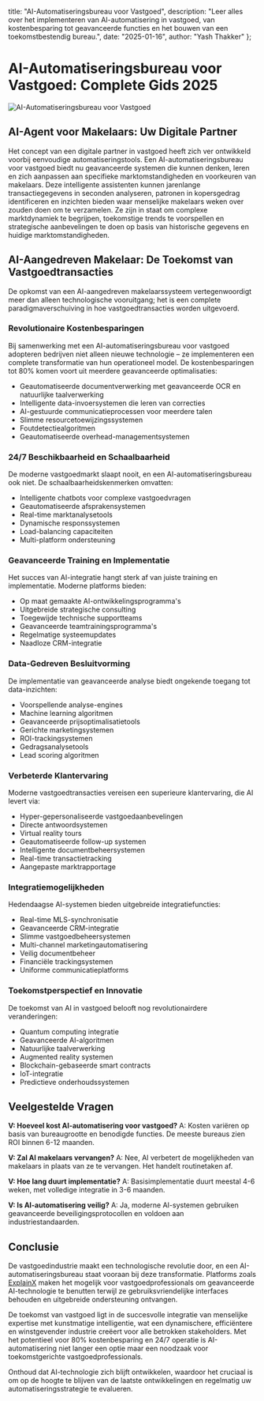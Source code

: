   title: "AI-Automatiseringsbureau voor Vastgoed",
  description: "Leer alles over het implementeren van AI-automatisering in vastgoed, van kostenbesparing tot geavanceerde functies en het bouwen van een toekomstbestendig bureau.",
  date: "2025-01-16",
  author: "Yash Thakker"
};

# AI-Automatiseringsbureau voor Vastgoed: Complete Gids 2025

![AI-Automatiseringsbureau voor Vastgoed](/images/blog-posts/ai-automation-agency-for-real-estate.jpeg)

## AI-Agent voor Makelaars: Uw Digitale Partner

Het concept van een digitale partner in vastgoed heeft zich ver ontwikkeld voorbij eenvoudige automatiseringstools. Een AI-automatiseringsbureau voor vastgoed biedt nu geavanceerde systemen die kunnen denken, leren en zich aanpassen aan specifieke marktomstandigheden en voorkeuren van makelaars. Deze intelligente assistenten kunnen jarenlange transactiegegevens in seconden analyseren, patronen in kopersgedrag identificeren en inzichten bieden waar menselijke makelaars weken over zouden doen om te verzamelen. Ze zijn in staat om complexe marktdynamiek te begrijpen, toekomstige trends te voorspellen en strategische aanbevelingen te doen op basis van historische gegevens en huidige marktomstandigheden.

## AI-Aangedreven Makelaar: De Toekomst van Vastgoedtransacties

De opkomst van een AI-aangedreven makelaarssysteem vertegenwoordigt meer dan alleen technologische vooruitgang; het is een complete paradigmaverschuiving in hoe vastgoedtransacties worden uitgevoerd.

### Revolutionaire Kostenbesparingen

Bij samenwerking met een AI-automatiseringsbureau voor vastgoed adopteren bedrijven niet alleen nieuwe technologie – ze implementeren een complete transformatie van hun operationeel model. De kostenbesparingen tot 80% komen voort uit meerdere geavanceerde optimalisaties:

- Geautomatiseerde documentverwerking met geavanceerde OCR en natuurlijke taalverwerking
- Intelligente data-invoersystemen die leren van correcties
- AI-gestuurde communicatieprocessen voor meerdere talen
- Slimme resourcetoewijzingssystemen
- Foutdetectiealgoritmen
- Geautomatiseerde overhead-managementsystemen

### 24/7 Beschikbaarheid en Schaalbaarheid

De moderne vastgoedmarkt slaapt nooit, en een AI-automatiseringsbureau ook niet. De schaalbaarheidskenmerken omvatten:

- Intelligente chatbots voor complexe vastgoedvragen
- Geautomatiseerde afsprakensystemen
- Real-time marktanalysetools
- Dynamische responssystemen
- Load-balancing capaciteiten
- Multi-platform ondersteuning

### Geavanceerde Training en Implementatie

Het succes van AI-integratie hangt sterk af van juiste training en implementatie. Moderne platforms bieden:

- Op maat gemaakte AI-ontwikkelingsprogramma's
- Uitgebreide strategische consulting
- Toegewijde technische supportteams
- Geavanceerde teamtrainingsprogramma's
- Regelmatige systeemupdates
- Naadloze CRM-integratie

### Data-Gedreven Besluitvorming

De implementatie van geavanceerde analyse biedt ongekende toegang tot data-inzichten:

- Voorspellende analyse-engines
- Machine learning algoritmen
- Geavanceerde prijsoptimalisatietools
- Gerichte marketingsystemen
- ROI-trackingsystemen
- Gedragsanalysetools
- Lead scoring algoritmen

### Verbeterde Klantervaring

Moderne vastgoedtransacties vereisen een superieure klantervaring, die AI levert via:

- Hyper-gepersonaliseerde vastgoedaanbevelingen
- Directe antwoordsystemen
- Virtual reality tours
- Geautomatiseerde follow-up systemen
- Intelligente documentbeheersystemen
- Real-time transactietracking
- Aangepaste marktrapportage

### Integratiemogelijkheden

Hedendaagse AI-systemen bieden uitgebreide integratiefuncties:

- Real-time MLS-synchronisatie
- Geavanceerde CRM-integratie
- Slimme vastgoedbeheersystemen
- Multi-channel marketingautomatisering
- Veilig documentbeheer
- Financiële trackingsystemen
- Uniforme communicatieplatforms

### Toekomstperspectief en Innovatie

De toekomst van AI in vastgoed belooft nog revolutionairdere veranderingen:

- Quantum computing integratie
- Geavanceerde AI-algoritmen
- Natuurlijke taalverwerking
- Augmented reality systemen
- Blockchain-gebaseerde smart contracts
- IoT-integratie
- Predictieve onderhoudssystemen

## Veelgestelde Vragen

**V: Hoeveel kost AI-automatisering voor vastgoed?**
A: Kosten variëren op basis van bureaugrootte en benodigde functies. De meeste bureaus zien ROI binnen 6-12 maanden.

**V: Zal AI makelaars vervangen?**
A: Nee, AI verbetert de mogelijkheden van makelaars in plaats van ze te vervangen. Het handelt routinetaken af.

**V: Hoe lang duurt implementatie?**
A: Basisimplementatie duurt meestal 4-6 weken, met volledige integratie in 3-6 maanden.

**V: Is AI-automatisering veilig?**
A: Ja, moderne AI-systemen gebruiken geavanceerde beveiligingsprotocollen en voldoen aan industriestandaarden.

## Conclusie

De vastgoedindustrie maakt een technologische revolutie door, en een AI-automatiseringsbureau staat vooraan bij deze transformatie. Platforms zoals [ExplainX](https://www.explainx.ai/about) maken het mogelijk voor vastgoedprofessionals om geavanceerde AI-technologie te benutten terwijl ze gebruiksvriendelijke interfaces behouden en uitgebreide ondersteuning ontvangen.

De toekomst van vastgoed ligt in de succesvolle integratie van menselijke expertise met kunstmatige intelligentie, wat een dynamischere, efficiëntere en winstgevender industrie creëert voor alle betrokken stakeholders. Met het potentieel voor 80% kostenbesparing en 24/7 operatie is AI-automatisering niet langer een optie maar een noodzaak voor toekomstgerichte vastgoedprofessionals.

Onthoud dat AI-technologie zich blijft ontwikkelen, waardoor het cruciaal is om op de hoogte te blijven van de laatste ontwikkelingen en regelmatig uw automatiseringsstrategie te evalueren.
